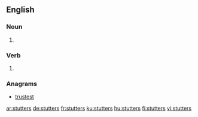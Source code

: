 
==English==

===Noun===
{{head|en|plural}}

# {{plural of|stutter|lang=en}}

===Verb===
{{head|en|verb form}}

# {{en-third-person singular of|stutter}}

===Anagrams===
* [[trustest#English|trustest]]

[[ar:stutters]]
[[de:stutters]]
[[fr:stutters]]
[[ku:stutters]]
[[hu:stutters]]
[[fi:stutters]]
[[vi:stutters]]